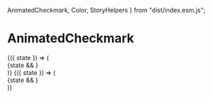 
  AnimatedCheckmark,
  Color,
  StoryHelpers
} from "dist/index.esm.js";

<Meta title="Components|AnimatedCheckmark" />

# AnimatedCheckmark

<Story name="AnimatedCheckmark">
  <div>
    <StoryHelpers.StateCtrl>
      {({ state }) => (
        <div
          className="flex justify-center items-center"
          style={{
            height: "8em",
            width: "14.6em",
            backgroundColor: Color.black
          }}
        >
          {state && <AnimatedCheckmark size="3em" />}
        </div>
      )}
    </StoryHelpers.StateCtrl>
    <StoryHelpers.Margin />
    <StoryHelpers.StateCtrl>
      {({ state }) => (
        <div
          className="flex justify-center items-center"
          style={{
            height: "8em",
            width: "14.6em",
            backgroundColor: Color.primary
          }}
        >
          {state && <AnimatedCheckmark size="3em" />}
        </div>
      )}
    </StoryHelpers.StateCtrl>
  </div>
</Story>

<Props of={AnimatedCheckmark} />
